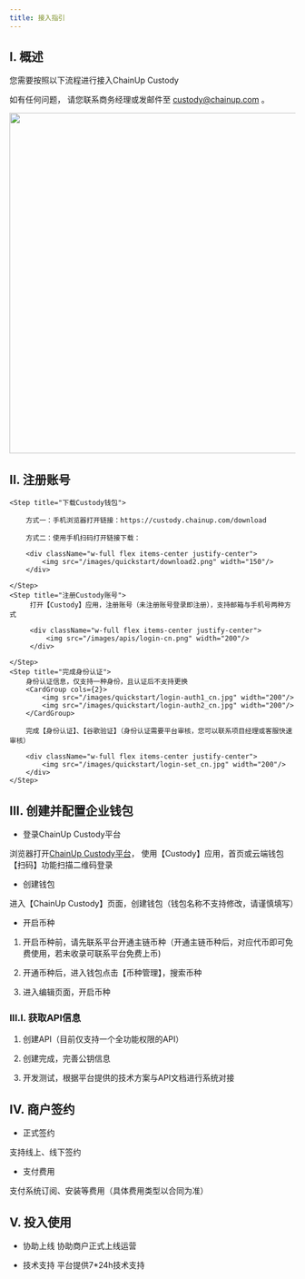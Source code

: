 ---
title: 接入指引
---

## I. 概述

您需要按照以下流程进行接入ChainUp Custody

如有任何问题， 请您联系商务经理或发邮件至 custody@chainup.com 。

<div className="w-full flex items-center justify-center">
    <img src="/images/apis/cusotdy-process_cn.png" width="600"/>
</div>


## II. 注册账号

<Steps>

    <Step title="下载Custody钱包">

        方式一：手机浏览器打开链接：https://custody.chainup.com/download

        方式二：使用手机扫码打开链接下载：

        <div className="w-full flex items-center justify-center">
            <img src="/images/quickstart/download2.png" width="150"/>
        </div>

    </Step>
    <Step title="注册Custody账号">
         打开【Custody】应用，注册账号（未注册账号登录即注册），支持邮箱与手机号两种方式

         <div className="w-full flex items-center justify-center">
             <img src="/images/apis/login-cn.png" width="200"/>
         </div>

    </Step>
    <Step title="完成身份认证">
        身份认证信息，仅支持一种身份，且认证后不支持更换
        <CardGroup cols={2}>
            <img src="/images/quickstart/login-auth1_cn.jpg" width="200"/>
            <img src="/images/quickstart/login-auth2_cn.jpg" width="200"/>
        </CardGroup>

        完成【身份认证】、【谷歌验证】（身份认证需要平台审核，您可以联系项目经理或客服快速审核）

        <div className="w-full flex items-center justify-center">
            <img src="/images/quickstart/login-set_cn.jpg" width="200"/>
        </div>
    </Step>

</Steps>


## III. 创建并配置企业钱包

- 登录ChainUp Custody平台

浏览器打开[ChainUp Custody平台](https://custody.chainup.com/)， 使用【Custody】应用，首页或云端钱包【扫码】功能扫描二维码登录

- 创建钱包

进入【ChainUp Custody】页面，创建钱包（钱包名称不支持修改，请谨慎填写）

- 开启币种

1. 开启币种前，请先联系平台开通主链币种（开通主链币种后，对应代币即可免费使用，若未收录可联系平台免费上币)

2. 开通币种后，进入钱包点击【币种管理】，搜索币种

3. 进入编辑页面，开启币种


### III.I. 获取API信息

1. 创建API（目前仅支持一个全功能权限的API）

2. 创建完成，完善公钥信息

3. 开发测试，根据平台提供的技术方案与API文档进行系统对接



## IV. 商户签约

- 正式签约

支持线上、线下签约

- 支付费用

支付系统订阅、安装等费用（具体费用类型以合同为准）



## V. 投入使用

- 协助上线
协助商户正式上线运营

- 技术支持
平台提供7*24h技术支持